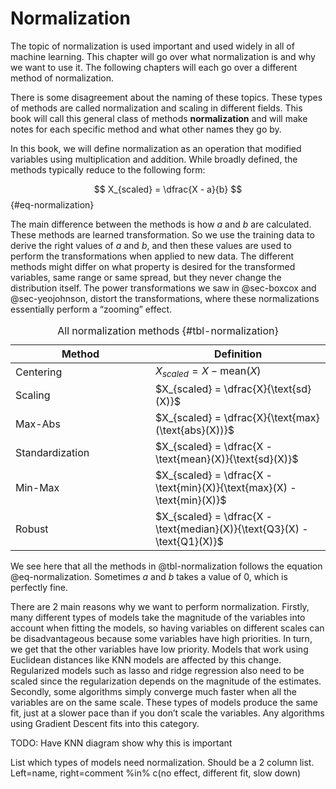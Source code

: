 # Normalization {#sec-normalization}

The topic of normalization is used important and used widely in all of machine learning. This chapter will go over what normalization is and why we want to use it. The following chapters will each go over a different method of normalization.

::: callout-note
There is some disagreement about the naming of these topics. These types of methods are called normalization and scaling in different fields. This book will call this general class of methods **normalization** and will make notes for each specific method and what other names they go by.
:::

In this book, we will define normalization as an operation that modified variables using multiplication and addition. While broadly defined, the methods typically reduce to the following form:

$$
X_{scaled} = \dfrac{X - a}{b}
$$ {#eq-normalization}

The main difference between the methods is how $a$ and $b$ are calculated. These methods are learned transformation. So we use the training data to derive the right values of $a$ and $b$, and then these values are used to perform the transformations when applied to new data. The different methods might differ on what property is desired for the transformed variables, same range or same spread, but they never change the distribution itself. The power transformations we saw in @sec-boxcox and @sec-yeojohnson, distort the transformations, where these normalizations essentially perform a "zooming" effect.

| Method          | Definition                                                               |
|--------------------------------|----------------------------------------|
| Centering       | $X_{scaled} = X - \text{mean}(X)$                                        |
| Scaling         | $X_{scaled} = \dfrac{X}{\text{sd}(X)}$                                   |
| Max-Abs         | $X_{scaled} = \dfrac{X}{\text{max}(\text{abs}(X))}$                      |
| Standardization | $X_{scaled} = \dfrac{X - \text{mean}(X)}{\text{sd}(X)}$                  |
| Min-Max         | $X_{scaled} = \dfrac{X - \text{min}(X)}{\text{max}(X) - \text{min}(X)}$  |
| Robust          | $X_{scaled} = \dfrac{X - \text{median}(X)}{\text{Q3}(X) - \text{Q1}(X)}$ |

: All normalization methods {#tbl-normalization}

We see here that all the methods in @tbl-normalization follows the equation @eq-normalization. Sometimes $a$ and $b$ takes a value of 0, which is perfectly fine.

There are 2 main reasons why we want to perform normalization. Firstly, many different types of models take the magnitude of the variables into account when fitting the models, so having variables on different scales can be disadvantageous because some variables have high priorities. In turn, we get that the other variables have low priority. Models that work using Euclidean distances like KNN models are affected by this change. Regularized models such as lasso and ridge regression also need to be scaled since the regularization depends on the magnitude of the estimates. Secondly, some algorithms simply converge much faster when all the variables are on the same scale. These types of models produce the same fit, just at a slower pace than if you don't scale the variables. Any algorithms using Gradient Descent fits into this category.

TODO: Have KNN diagram show why this is important

List which types of models need normalization. Should be a 2 column list. Left=name, right=comment %in% c(no effect, different fit, slow down)
